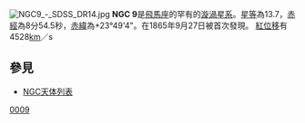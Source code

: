 [[File:NGC9_-_SDSS_DR14.jpg|thumb]]
'''NGC 9'''是[[飛馬座|飛馬座]]的罕有的[[漩渦星系|漩渦星系]]。[[星等|星等]]為13.7，[[赤經|赤經]]為8分54.5秒，[[赤緯|赤緯]]為+23°49'4"。在1865年9月27日被首次發現。
[[紅位移|紅位移]]有4528[[公里|km]]／s
== 參見 ==
* [[NGC天体列表|NGC天体列表]]

{{Catalogs|NGC=9}}

[[Category:飞马座NGC天体|0009]]
